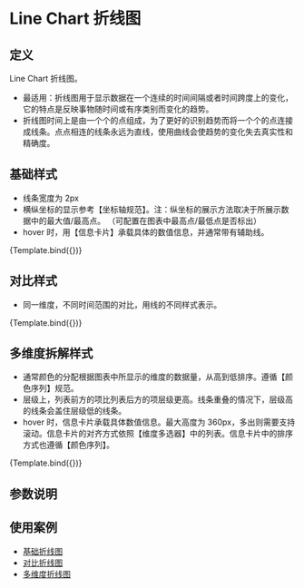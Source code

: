
<Meta title="MDX/Line" component={Line} />

# Line Chart 折线图

## 定义

Line Chart 折线图。

- 最适用：折线图用于显示数据在一个连续的时间间隔或者时间跨度上的变化，它的特点是反映事物随时间或有序类别而变化的趋势。
- 折线图时间上是由一个个的点组成，为了更好的识别趋势而将一个个的点连接成线条。点点相连的线条永远为直线，使用曲线会使趋势的变化失去真实性和精确度。

## 基础样式

- 线条宽度为 2px
- 横纵坐标的显示参考【坐标轴规范】。注：纵坐标的展示方法取决于所展示数据中的最大值/最高点。
  （可配置在图表中最高点/最低点是否标出）
- hover 时，用【信息卡片】承载具体的数值信息，并通常带有辅助线。


<Canvas>
  <Story id="charts-折线图-line--baisc-line" name={BaiscLine.storyName} args={BaiscLine.args}>
    {Template.bind({})}
  </Story>
</Canvas>

## 对比样式

- 同一维度，不同时间范围的对比，用线的不同样式表示。

<Canvas>
  <Story id="charts-折线图-line--contrast-line" name={ContrastLine.storyName} args={ContrastLine.args}>
    {Template.bind({})}
  </Story>
</Canvas>

## 多维度拆解样式

- 通常颜色的分配根据图表中所显示的维度的数据量，从高到低排序。遵循【颜色序列】规范。
- 层级上，列表前方的项比列表后方的项层级更高。线条重叠的情况下，层级高的线条会盖住层级低的线条。
- hover 时，信息卡片承载具体数值信息。最大高度为 360px，多出则需要支持滚动。信息卡片的对齐方式依照【维度多选器】中的列表。信息卡片中的排序方式也遵循【颜色序列】。

<Canvas>
  <Story id="charts-折线图-line--multi-line" name={MultiLine.storyName} args={MultiLine.args}>
    {Template.bind({})}
  </Story>
</Canvas>

## 参数说明

<ArgsTable of={Line} />

## 使用案例

- [基础折线图](/story/charts-折线图-line--baisc-line)
- [对比折线图](/story/charts-折线图-line--contrast-line)
- [多维度折线图](/story/charts-折线图-line--multi-line)
